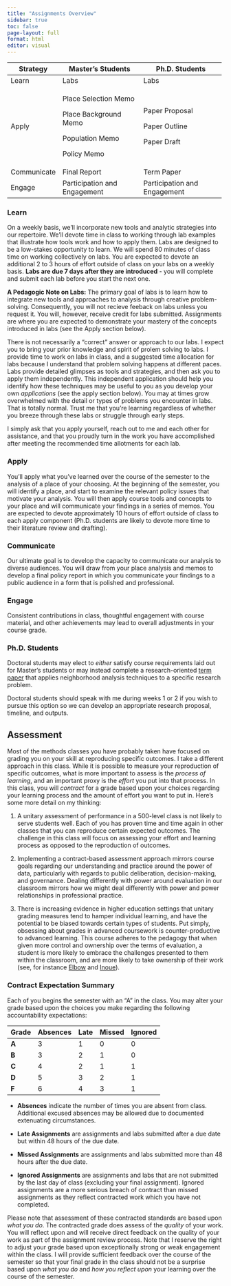 ```yaml
---
title: "Assignments Overview"
sidebar: true
toc: false
page-layout: full
format: html
editor: visual
---
```


+---------------+------------------------------+------------------------------+
| Strategy      | Master's Students            | Ph.D. Students               |
+===============+==============================+==============================+
| Learn         | Labs                         | Labs                         |
+---------------+------------------------------+------------------------------+
| Apply         | Place Selection Memo         | Paper Proposal               |
|               |                              |                              |
|               | Place Background Memo        | Paper Outline                |
|               |                              |                              |
|               | Population Memo              | Paper Draft                  |
|               |                              |                              |
|               | Policy Memo                  |                              |
+---------------+------------------------------+------------------------------+
| Communicate   | Final Report                 | Term Paper                   |
+---------------+------------------------------+------------------------------+
| Engage        | Participation and Engagement | Participation and Engagement |
+---------------+------------------------------+------------------------------+

### Learn

On a weekly basis, we'll incorporate new tools and analytic strategies into our repertoire. We'll devote time  in class to working through lab examples that illustrate how tools work and how to apply them. Labs are designed to be a low-stakes opportunity to learn. We will spend 80 minutes of class time on working collectively on labs. You are expected to devote an additional 2 to 3 hours of effort outside of class on your labs on a weekly basis. **Labs are due 7 days after they are introduced** - you will complete and submit each lab before you start the next one.

**A Pedagogic Note on Labs:** The primary goal of labs is to learn how to integrate new tools and approaches to analysis through creative problem-solving. Consequently, you will not recieve feeback on labs unless you request it. You will, however, receive credit for labs submitted. Assignments are where you are expected to demonstrate your mastery of the concepts introduced in labs (see the Apply section below).

There is not necessarily a "correct" answer or approach to our labs. I expect you to bring your prior knowledge and spirit of prolem solving to labs. I provide time to work on labs in class, and a suggested time allocation for labs because I understand that problem solving happens at different paces. Labs provide detailed glimpses as tools and strategies, and then ask you to apply them independently. This independent application should help you identify how these techniques may be useful to you as you develop your own *applications* (see the apply section below). You may at times grow overwhelmed with the detail or types of problems you encounter in labs. That is totally normal. Trust me that you're learning regardless of whether you breeze through these labs or struggle through early steps.

I simply ask that you apply yourself, reach out to me and each other for assistance, and that you proudly turn in the work you have accomplished after meeting the recommended time allotments for each lab.

### Apply

You'll apply what you've learned over the course of the semester to the analysis of a place of your choosing. At the beginning of the semester, you will identify a place, and start to examine the relevant policy issues that motivate your analysis. You will then apply course tools and concepts to your place and will communicate your findings in a series of memos. You are expected to devote approximately 10 hours of effort outside of class to each apply component (Ph.D. students are likely to devote more time to their literature review and drafting).

### Communicate

Our ultimate goal is to develop the capacity to communicate our analysis to diverse audiences. You will draw from your place analysis and memos to develop a final policy report in which you communicate your findings to a public audience in a form that is polished and professional.

### Engage

Consistent contributions in class, thoughtful engagement with course material, and other achievements may lead to overall adjustments in your course grade.

### Ph.D. Students

Doctoral students may elect to *either* satisfy course requirements laid out for Master's students or may instead complete a research-oriented [term paper](06_phd.qmd) that applies neighborhood analysis techniques to a specific research problem.

Doctoral students should speak with me during weeks 1 or 2 if you wish to pursue this option so we can develop an appropriate research proposal, timeline, and outputs.

## Assessment

Most of the methods classes you have probably taken have focused on grading you on your skill at reproducing specific outcomes. I take a different approach in this class. While it is possible to measure your reproduction of specific outcomes, what is more important to assess is the *process of learning*, and an important proxy is the *effort* you put into that process. In this class, you will *contract* for a grade based upon your choices regarding your learning process and the amount of effort you want to put in. Here's some more detail on my thinking:

1.  A unitary assessment of performance in a 500-level class is not likely to serve students well. Each of you has proven time and time again in other classes that you can reproduce certain expected outcomes. The challenge in this class will focus on assessing your effort and learning process as opposed to the reproduction of outcomes.

2.  Implementing a contract-based assessment approach mirrors course goals regarding our understanding and practice around the power of data, particularly with regards to public deliberation, decision-making, and governance. Dealing differently with power around evaluation in our classroom mirrors how we might deal differently with power and power relationships in professional practice.

3.  There is increasing evidence in higher education settings that unitary grading measures tend to hamper individual learning, and have the potential to be biased towards certain types of students. Put simply, obsessing about grades in advanced coursework is counter-productive to advanced learning. This course adheres to the pedagogy that when given more control and ownership over the terms of evaluation, a student is more likely to embrace the challenges presented to them within the classroom, and are more likely to take ownership of their work (see, for instance [Elbow](https://scholarworks.umass.edu/cgi/viewcontent.cgi?article=1002&context=eng_faculty_pubs "https://scholarworks.umass.edu/cgi/viewcontent.cgi?article=1002&context=eng_faculty_pubs") and [Inoue](https://wac.colostate.edu/books/perspectives/labor/ "https://wac.colostate.edu/books/perspectives/labor/")).

### Contract Expectation Summary

Each of you begins the semester with an "A" in the class. You may alter your grade based upon the choices you make regarding the following accountability expectations:

| **Grade** | **Absences** | **Late** | **Missed** | **Ignored** |
|-----------|--------------|----------|------------|-------------|
| **A**     | 3            | 1        | 0          | 0           |
| **B**     | 3            | 2        | 1          | 0           |
| **C**     | 4            | 2        | 1          | 1           |
| **D**     | 5            | 3        | 2          | 1           |
| **F**     | 6            | 4        | 3          | 1           |

-   **Absences** indicate the number of times you are absent from class. Additional excused absences may be allowed due to documented extenuating circumstances.

-   **Late Assignments** are assignments and labs submitted after a due date but within 48 hours of the due date.

-   **Missed Assignments** are assignments and labs submitted more than 48 hours after the due date.

-   **Ignored Assignments** are assignments and labs that are not submitted by the last day of class (excluding your final assignment). Ignored assignments are a more serious breach of contract than missed assignments as they reflect contracted work which you have not completed.

Please note that assessment of these contracted standards are based upon *what you do*. The contracted grade does assess of the *quality* of your work. You will reflect upon and will receive direct feedback on the quality of your work as part of the assignment review process. Note that I reserve the right to adjust your grade based upon exceptionally strong or weak engagement within the class. I will provide sufficient feedback over the course of the semester so that your final grade in the class should not be a surprise based upon *what you do* and *how you reflect upon* your learning over the course of the semester.
